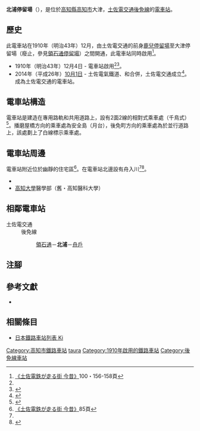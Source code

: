 {{不是|北浦站}}
{{Infobox station
|公司色 = #3399cc
|站名 = 北浦
|圖片 = Tosaden_KitauraDentei.JPG
|圖片說明 = 電車站全景
|日文原名 = 北浦
|平假名 = きたうら
|羅馬拼音 = Kitaura
|副站名 = 
|所在地 = {{JPN}}[[高知縣|高知縣]][[高知市|高知市]]大津
|座標 = {{coord|33|34|25.13|N|133|36|13.57|E|type:railwaystation_region:JP-24|display=inline,title}}
|車站構造 = [[地面車站|地面車站]]
|月台配置 = 2面2線
|啟用年月日 = 1910年（明治43年）12月4日
|廢站年月日 = 
|乘客人數 = 
|上下車人次 = 
|統計年度 = 
|轉車 = 
|全寬備註 = 
|adjacent = {{Adjacent stations|system=土佐電交通|line=後免線|left=領石通|right=舟戶|note-left=0.4km|note-mid=距離[[後免町站|後免町]]4.5km|note-right=0.5km}}
}}
'''北浦停留場'''（{{jpn|j=北浦停留場|hg=きたうらていりゅうじょう|rm=Kitaura teiryūjō|f=y}}），是位於[[高知縣|高知縣]][[高知市|高知市]]大津，[[土佐電交通|土佐電交通]][[後免線|後免線]]的[[電車站|電車站]]。

== 歷史 ==
此電車站在1910年（明治43年）12月，由土佐電交通的前身{{Translink|ja|土佐電気鉄道|土佐電氣鐵道}}[[鹿兒停留場|鹿兒停留場]]至大津停留場（廢止，參見[[領石通停留場|領石通停留場]]）之間開通，此電車站同時啟用<ref name=konjaku2>[[#konjaku|《土佐電鉄が走る街 今昔》]]100・156-158頁</ref>。
* 1910年（明治43年）12月4日 - {{Translink|ja|土佐電気鉄道|土佐電氣鐵道}}電車站啟用<ref name=konjaku2/><ref>{{Cite book|author=[[今尾惠介|今尾惠介]]（監修） |title={{Translink|ja|日本鉄道旅行地図帳|日本鐵道旅行地圖帳}} |publisher=[[新潮社|新潮社]] |volume=11 中国四国 |year=2009 |isbn=978-4-10-790029-6 |page=61|language=ja}}</ref>。
* 2014年（平成26年）[[10月1日|10月1日]] - 土佐電氣鐵道、{{Translink|ja|高知県交通|高知縣交通}}和{{Translink|ja|土佐電ドリームサービス|土佐電Dream Service}}合併，土佐電交通成立<ref>{{Cite news |title=とさでん交通：「再出発」 「便利な市民の足に」高知で設立式 新デザインの車両披露 |newspaper=[[毎日新聞|毎日新聞]] |date=2014-10-02 |author=上野宏人 |publisher=毎日新聞社|language=ja}}</ref>。成為土佐電交通的電車站。

== 電車站構造 ==
電車站是建造在專用路軌和共用道路上，設有2面2線的相對式乘車處（千鳥式）<ref name=line>{{Cite book|author=川島令三 |authorlink=川島令三 |title=四国・九州ライン 全線・全駅・全配線 |year=2013 |publisher=[[講談社|講談社]] |series=【図説】 日本の鉄道 |isbn=978-4-06-295161-6 |volume=第2巻 四国西部エリア |pages=34・91頁|language=ja}}</ref>。播磨屋橋方向的乘車處為安全島（月台），後免町方向的乘車處為於並行道路上，該處劃上了白線標示乘車處。

== 電車站周邊 ==
電車站附近位於幽靜的住宅區<ref name=konjaku>[[#konjaku|《土佐電鉄が走る街 今昔》]]85頁</ref>。在電車站北邊設有舟入川<ref name=konjaku/><ref>{{Cite book|title=路面電車はゆく 高知 |year=1998 |publisher={{Translink|ja|高知新聞社}} |isbn=4-87503-268-4 |page=84|language=ja}}</ref>。
* {{Translink|ja|国道195号|國道195號}}
* [[高知大學|高知大學]]醫學部（舊・高知醫科大學）

== 相鄰電車站 ==
; 土佐電交通
: 後免線
:: [[領石通停留場|領石通]]－'''北浦'''－[[舟戶停留場|舟戶]]
== 注腳 ==
{{Reflist}}
== 參考文獻 ==
* {{Cite book|author=土佐電鉄の電車とまちを愛する会 |title=土佐電鉄が走る街 今昔 |year=2006 |publisher=[[JTB出版|JTB出版]] |series=JTB Can Books |isbn=4-533-06411-6|language=ja |ref=konjaku}}
== 相關條目 ==
{{Commonscat|Kitaura Station (Kochi)}}
* [[日本鐵路車站列表_Ki|日本鐵路車站列表 Ki]]
{{後免線}}
{{DEFAULTSORT:Kitaura}}
[[Category:高知市鐵路車站|Category:高知市鐵路車站]]
[[Category:日本鐵路車站_Ki|taura]]
[[Category:1910年啟用的鐵路車站|Category:1910年啟用的鐵路車站]]
[[Category:後免線車站|Category:後免線車站]]